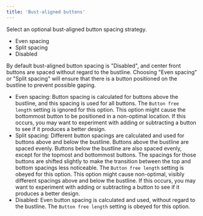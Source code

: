 ```yaml
---
title: 'Bust-aligned buttons'
---
```


Select an optional bust-aligned button spacing strategy.

- Even spacing
- Split spacing
- Disabled

By default bust-aligned button spacing is "Disabled", and center front buttons are spaced without regard to the bustline. Choosing "Even spacing" or "Split spacing" will ensure that there is a button positioned on the bustline to prevent possible gaping.

- Even spacing: Button spacing is calculated for buttons above the bustline, and this spacing is used for all buttons. The `Button free length` setting is ignored for this option. This option might cause the bottommost button to be positioned in a non-optimal location. If this occurs, you may want to experiment with adding or subtracting a button to see if it produces a better design.
- Split spacing: Different button spacings are calculated and used for buttons above and below the bustline. Buttons above the bustline are spaced evenly. Buttons below the bustline are also spaced evenly, except for the topmost and bottommost buttons. The spacings for those buttons are shifted slightly to make the transition between the top and bottom spacings less noticeable. The `Button free length` setting is obeyed for this option. This option might cause non-optimal, visibly different spacings above and below the bustline. If this occurs, you may want to experiment with adding or subtracting a button to see if it produces a better design.
- Disabled: Even button spacing is calculated and used, without regard to the bustline. The `Button free length` setting is obeyed for this option.
